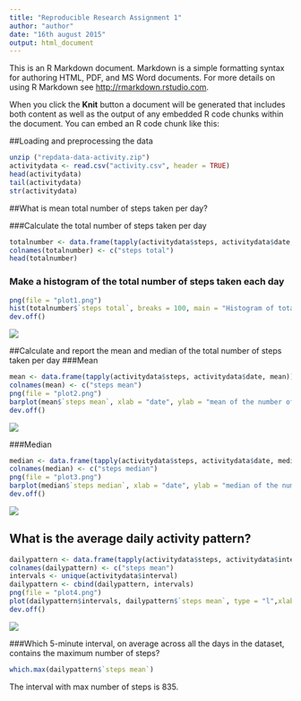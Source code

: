 ```yaml
---
title: "Reproducible Research Assignment 1"
author: "author"
date: "16th august 2015"
output: html_document
---
```


This is an R Markdown document. Markdown is a simple formatting syntax for authoring HTML, PDF, and MS Word documents. For more details on using R Markdown see <http://rmarkdown.rstudio.com>.

When you click the **Knit** button a document will be generated that includes both content as well as the output of any embedded R code chunks within the document. You can embed an R code chunk like this:

##Loading and preprocessing the data

```r
unzip ("repdata-data-activity.zip")
activitydata <- read.csv("activity.csv", header = TRUE)
head(activitydata)
tail(activitydata)
str(activitydata)
```

##What is mean total number of steps taken per day?

###Calculate the total number of steps taken per day

```r
totalnumber <- data.frame(tapply(activitydata$steps, activitydata$date, sum))
colnames(totalnumber) <- c("steps total")
head(totalnumber)
```

### Make a histogram of the total number of steps taken each day

```r
png(file = "plot1.png")
hist(totalnumber$`steps total`, breaks = 100, main = "Histogram of total number of steps per day", xlab = "total number of steps")
dev.off()
```
![](images/plot1.png?raw=true)

##Calculate and report the mean and median of the total number of steps taken per day
###Mean
```r
mean <- data.frame(tapply(activitydata$steps, activitydata$date, mean))
colnames(mean) <- c("steps mean")
png(file = "plot2.png")
barplot(mean$`steps mean`, xlab = "date", ylab = "mean of the number of steps", main = "Mean of the total number of steps per day")
dev.off()
```
![](images/plot2.png?raw=true)

###Median
```r
median <- data.frame(tapply(activitydata$steps, activitydata$date, median, na.rm = TRUE))
colnames(median) <- c("steps median")
png(file = "plot3.png")
barplot(median$`steps median`, xlab = "date", ylab = "median of the number of steps", main = "Median of the total number of steps per day")
dev.off()
```
![](images/plot3.png?raw=true)

## What is the average daily activity pattern?


```r
dailypattern <- data.frame(tapply(activitydata$steps, activitydata$interval, mean, na.rm = TRUE))
colnames(dailypattern) <- c("steps mean")
intervals <- unique(activitydata$interval)
dailypattern <- cbind(dailypattern, intervals)
png(file = "plot4.png")
plot(dailypattern$intervals, dailypattern$`steps mean`, type = "l",xlab = "interval", ylab = "mean of the number of steps", main = "Average daily activity pattern")
dev.off()
```
![](images/plot4.png?raw=true)

###Which 5-minute interval, on average across all the days in the dataset, contains the maximum number of steps?
```r
which.max(dailypattern$`steps mean`)
```
The interval with max number of steps is 835. 
